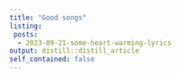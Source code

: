 ```yaml
---
title: "Good songs"
listing: 
 posts:
  - 2023-09-21-some-heart-warming-lyrics 
output: distill::distill_article
self_contained: false
---
```





